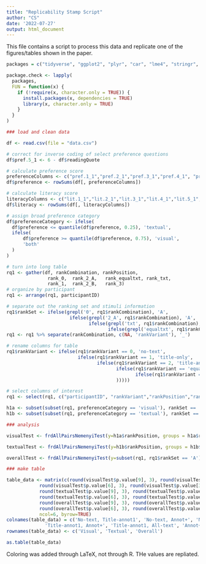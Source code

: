 ---
title: "Replicability Stamp Script"
author: "CS"
date: '2022-07-27'
output: html_document
---

This file contains a script to process this data and replicate one of the figures/tables shown in the paper.

```{r}

packages = c("tidyverse", "ggplot2", "plyr", "car", "lme4", "stringr", "ggpubr", "PMCMRplus", "irr", "plotrix")

package.check <- lapply(
  packages,
  FUN = function(x) {
    if (!require(x, character.only = TRUE)) {
      install.packages(x, dependencies = TRUE)
      library(x, character.only = TRUE)
    }
  }
)

### load and clean data

df <- read.csv(file = "data.csv")

# correct for inverse coding of select preference questions
df$pref.5_1 <- 6 - df$readingQuote

# calculate preference score
preferenceColumns <- c("pref.1_1","pref.2_1","pref.3_1","pref.4_1", "pref.5_1", "chartFreqValue", "readShortFreqValue", "readLongFreqValue")
df$preference <- rowSums(df[, preferenceColumns])

# calculate literacy score
literacyColumns <- c("lit.1_1","lit.2_1","lit.3_1","lit.4_1","lit.5_1","lit.6_1", "pref.1_1","pref.2_1","pref.3_1","pref.4_1")
df$literacy <- rowSums(df[, literacyColumns])

# assign broad preference category
df$preferenceCategory <- ifelse(
  df$preference <= quantile(df$preference, 0.25), 'textual',
  ifelse(
      df$preference >= quantile(df$preference, 0.75), 'visual',
      'both'
  )
)

# turn into long table
rq1 <- gather(df, rankCombination, rankPosition,
               rank_0,	rank_2_A,	rank_equaltxt, rank_txt,	
               rank_1,	rank_2_B,	rank_3)
# organize by participant
rq1 <- arrange(rq1, participantID)

# separate out the ranking set and stimuli information
rq1$rankSet <- ifelse(grepl('0', rq1$rankCombination), 'A',
                       ifelse(grepl('2_A', rq1$rankCombination), 'A', 
                              ifelse(grepl('txt', rq1$rankCombination), 'A',
                                     ifelse(grepl('equaltxt', rq1$rankCombination), 'A', 'B'))))
rq1 <- rq1 %>% separate(rankCombination, c(NA, 'rankVariant'), '_')

# rename columns for table
rq1$rankVariant <- ifelse(rq1$rankVariant == 0, 'no-text', 
                          ifelse(rq1$rankVariant == 1, 'title-only', 
                                 ifelse(rq1$rankVariant == 2, 'title-annot1',
                                        ifelse(rq1$rankVariant == 'equaltxt', 'annot+',
                                               ifelse(rq1$rankVariant == 'txt', 'all-text', rq1$rankVariant
                                        )))))

# select columns of interest
rq1 <- select(rq1, c("participantID", "rankVariant","rankPosition","rankSet", 'preferenceCategory'))

h1a <- subset(subset(rq1, preferenceCategory == 'visual'), rankSet == 'A')
h1b <- subset(subset(rq1, preferenceCategory == 'textual'), rankSet == 'A')

### analysis

visualTest <- frdAllPairsNemenyiTest(y=h1a$rankPosition, groups = h1a$rankVariant, blocks = h1a$participantID)

textualTest <- frdAllPairsNemenyiTest(y=h1b$rankPosition, groups = h1b$rankVariant, blocks = h1b$participantID)

overallTest <- frdAllPairsNemenyiTest(y=subset(rq1, rq1$rankSet == 'A')$rankPosition, groups = subset(rq1, rq1$rankSet == 'A')$rankVariant, blocks = subset(rq1, rq1$rankSet == 'A')$participantID)

### make table

table_data <- matrix(c(round(visualTest$p.value[9], 3), round(visualTest$p.value[5], 3), round(visualTest$p.value[2], 3),
            round(visualTest$p.value[6], 3), round(visualTest$p.value[3], 3), round(visualTest$p.value[1], 3),
            round(textualTest$p.value[9], 3), round(textualTest$p.value[5], 3), round(textualTest$p.value[2], 3),
            round(textualTest$p.value[6], 3), round(textualTest$p.value[3], 3), round(textualTest$p.value[1], 3),
            round(overallTest$p.value[9], 3), round(overallTest$p.value[5], 3), round(overallTest$p.value[2], 3),
            round(overallTest$p.value[6], 3), round(overallTest$p.value[3], 3), round(overallTest$p.value[1], 3)),
            ncol=6, byrow=TRUE)
colnames(table_data) = c('No-text, Title-annot1', 'No-text, Annot+', 'No-text, All-text', 
              'Title-annot1, Annot+', 'Title-annot1, All-text', 'Annot+, All-text')
rownames(table_data) <- c('Visual', 'Textual', 'Overall')

as.table(table_data)

```

Coloring was added through LaTeX, not through R. THe values are repliated. 
